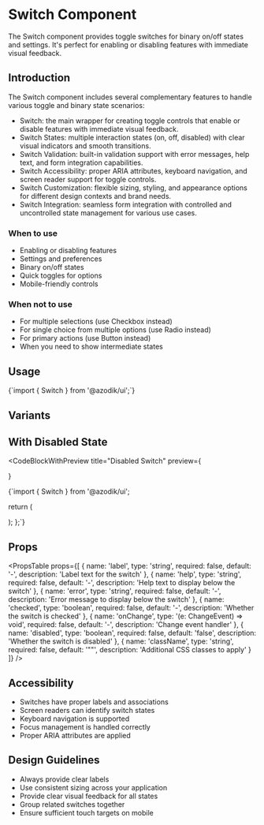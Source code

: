 
# Switch Component

The Switch component provides toggle switches for binary on/off states and settings. It's perfect for enabling or disabling features with immediate visual feedback.

## Introduction

The Switch component includes several complementary features to handle various toggle and binary state scenarios:

- Switch: the main wrapper for creating toggle controls that enable or disable features with immediate visual feedback.
- Switch States: multiple interaction states (on, off, disabled) with clear visual indicators and smooth transitions.
- Switch Validation: built-in validation support with error messages, help text, and form integration capabilities.
- Switch Accessibility: proper ARIA attributes, keyboard navigation, and screen reader support for toggle controls.
- Switch Customization: flexible sizing, styling, and appearance options for different design contexts and brand needs.
- Switch Integration: seamless form integration with controlled and uncontrolled state management for various use cases.

### When to use
- Enabling or disabling features
- Settings and preferences
- Binary on/off states
- Quick toggles for options
- Mobile-friendly controls

### When not to use
- For multiple selections (use Checkbox instead)
- For single choice from multiple options (use Radio instead)
- For primary actions (use Button instead)
- When you need to show intermediate states

## Usage

<CodeBlock language="tsx">
{`import { Switch } from '@azodik/ui';`}
</CodeBlock>

## Variants

<ComponentRenderer componentName="switch" />

## With Disabled State

<CodeBlockWithPreview 
  title="Disabled Switch"
  preview={
    <div className="space-y-4">
      <Switch id="enabled" label="Enabled switch" />
      <Switch id="disabled" label="Disabled switch" disabled />
      <Switch id="disabled-checked" label="Disabled checked switch" checked disabled />
    </div>
  }
>
{`import { Switch } from '@azodik/ui';

  return (
    <div className="space-y-4">
      <Switch id="enabled" label="Enabled switch" />
      <Switch id="disabled" label="Disabled switch" disabled />
      <Switch id="disabled-checked" label="Disabled checked switch" checked disabled />
    </div>
  );
};`}
</CodeBlockWithPreview>

## Props

<PropsTable props={[
  {
    name: 'label',
    type: 'string',
    required: false,
    default: '-',
    description: 'Label text for the switch'
  },
  {
    name: 'help',
    type: 'string',
    required: false,
    default: '-',
    description: 'Help text to display below the switch'
  },
  {
    name: 'error',
    type: 'string',
    required: false,
    default: '-',
    description: 'Error message to display below the switch'
  },
  {
    name: 'checked',
    type: 'boolean',
    required: false,
    default: '-',
    description: 'Whether the switch is checked'
  },
  {
    name: 'onChange',
    type: '(e: ChangeEvent<HTMLInputElement>) => void',
    required: false,
    default: '-',
    description: 'Change event handler'
  },
  {
    name: 'disabled',
    type: 'boolean',
    required: false,
    default: 'false',
    description: 'Whether the switch is disabled'
  },
  {
    name: 'className',
    type: 'string',
    required: false,
    default: '""',
    description: 'Additional CSS classes to apply'
  }
]} />

## Accessibility

- Switches have proper labels and associations
- Screen readers can identify switch states
- Keyboard navigation is supported
- Focus management is handled correctly
- Proper ARIA attributes are applied

## Design Guidelines

- Always provide clear labels
- Use consistent sizing across your application
- Provide clear visual feedback for all states
- Group related switches together
- Ensure sufficient touch targets on mobile
